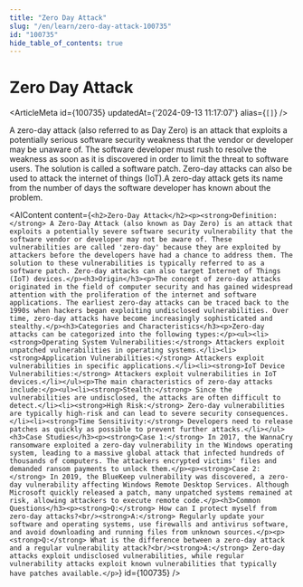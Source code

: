 ```yaml
---
title: "Zero Day Attack"
slug: "/en/learn/zero-day-attack-100735"
id: "100735"
hide_table_of_contents: true
---
```



# Zero Day Attack

<ArticleMeta id={100735} updatedAt={'2024-09-13 11:17:07'} alias={`[]`} />
<div className='border-solid border-b border-t-0 my-4 border-[var(--ifm-color-gray-300)]' />

A zero-day attack (also referred to as Day Zero) is an attack that exploits a potentially serious software security weakness that the vendor or developer may be unaware of. The software developer must rush to resolve the weakness as soon as it is discovered in order to limit the threat to software users. The solution is called a software patch. Zero-day attacks can also be used to attack the internet of things (IoT).A zero-day attack gets its name from the number of days the software developer has known about the problem.

<AIContent content={`<h2>Zero-Day Attack</h2><p><strong>Definition:</strong> A Zero-Day Attack (also known as Day Zero) is an attack that exploits a potentially severe software security vulnerability that the software vendor or developer may not be aware of. These vulnerabilities are called 'zero-day' because they are exploited by attackers before the developers have had a chance to address them. The solution to these vulnerabilities is typically referred to as a software patch. Zero-day attacks can also target Internet of Things (IoT) devices.</p><h3>Origin</h3><p>The concept of zero-day attacks originated in the field of computer security and has gained widespread attention with the proliferation of the internet and software applications. The earliest zero-day attacks can be traced back to the 1990s when hackers began exploiting undisclosed vulnerabilities. Over time, zero-day attacks have become increasingly sophisticated and stealthy.</p><h3>Categories and Characteristics</h3><p>Zero-day attacks can be categorized into the following types:</p><ul><li><strong>Operating System Vulnerabilities:</strong> Attackers exploit unpatched vulnerabilities in operating systems.</li><li><strong>Application Vulnerabilities:</strong> Attackers exploit vulnerabilities in specific applications.</li><li><strong>IoT Device Vulnerabilities:</strong> Attackers exploit vulnerabilities in IoT devices.</li></ul><p>The main characteristics of zero-day attacks include:</p><ul><li><strong>Stealth:</strong> Since the vulnerabilities are undisclosed, the attacks are often difficult to detect.</li><li><strong>High Risk:</strong> Zero-day vulnerabilities are typically high-risk and can lead to severe security consequences.</li><li><strong>Time Sensitivity:</strong> Developers need to release patches as quickly as possible to prevent further attacks.</li></ul><h3>Case Studies</h3><p><strong>Case 1:</strong> In 2017, the WannaCry ransomware exploited a zero-day vulnerability in the Windows operating system, leading to a massive global attack that infected hundreds of thousands of computers. The attackers encrypted victims' files and demanded ransom payments to unlock them.</p><p><strong>Case 2:</strong> In 2019, the BlueKeep vulnerability was discovered, a zero-day vulnerability affecting Windows Remote Desktop Services. Although Microsoft quickly released a patch, many unpatched systems remained at risk, allowing attackers to execute remote code.</p><h3>Common Questions</h3><p><strong>Q:</strong> How can I protect myself from zero-day attacks?<br/><strong>A:</strong> Regularly update your software and operating systems, use firewalls and antivirus software, and avoid downloading and running files from unknown sources.</p><p><strong>Q:</strong> What is the difference between a zero-day attack and a regular vulnerability attack?<br/><strong>A:</strong> Zero-day attacks exploit undisclosed vulnerabilities, while regular vulnerability attacks exploit known vulnerabilities that typically have patches available.</p>`} id={100735} />
